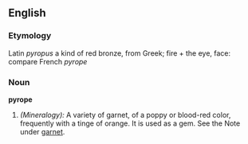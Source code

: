 ==English==

===Etymology===
Latin ''pyropus'' a kind of red bronze, from Greek;  fire +  the eye, face: compare French ''pyrope''
===Noun===
'''pyrope'''

#''(Mineralogy):'' A variety of garnet, of a poppy or blood-red color, frequently with a tinge of orange. It is used as a gem. See the Note under [[garnet]].